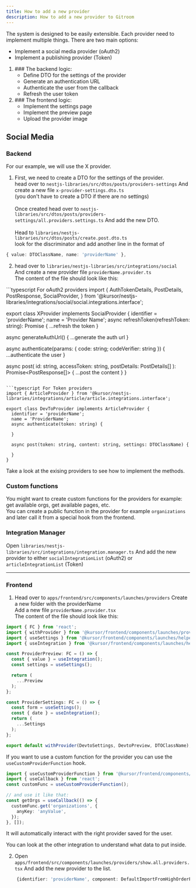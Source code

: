 ```yaml
---
title: How to add a new provider
description: How to add a new provider to Gitroom
---
```


The system is designed to be easily extensible.
Each provider need to implement multiple things.
There are two main options:

- Implement a social media provider (oAuth2)
- Implement a publishing provider (Token)

<ol>
  <li>
    ### The backend logic:
    <ul>
      <li>Define DTO for the settings of the provider</li>
      <li>Generate an authentication URL</li>
      <li>Authenticate the user from the callback</li>
      <li>Refresh the user token</li>
    </ul>
  </li>
  <li>
    ### The frontend logic:
    <ul>
      <li>Implement the settings page</li>
      <li>Implement the preview page</li>
      <li>Upload the provider image</li>
    </ul>
  </li>
</ol>

## Social Media

### Backend

For our example, we will use the X provider.<br />

1. First, we need to create a DTO for the settings of the provider.<br />
   head over to `nestjs-libraries/src/dtos/posts/providers-settings`
   And create a new file `x-provider-settings.dto.ts`<br />
   (you don't have to create a DTO if there are no settings)<br /><br />
   Once created head over to `nestjs-libraries/src/dtos/posts/providers-settings/all.providers.settings.ts`
   And add the new DTO.<br /><br />
   Head to `libraries/nestjs-libraries/src/dtos/posts/create.post.dto.ts`<br />
   look for the discriminator and add another line in the format of<br />

```typescript create.post.dto.ts
{ value: DTOClassName, name: 'providerName' },
```

2. head over to `libraries/nestjs-libraries/src/integrations/social`<br />
   And create a new provider file `providerName.provider.ts`<br />
   The content of the file should look like this:

<CodeGroup>
```typescript For oAuth2 providers
import {
  AuthTokenDetails,
  PostDetails,
  PostResponse,
  SocialProvider,
} from '@kursor/nestjs-libraries/integrations/social/social.integrations.interface';

export class XProvider implements SocialProvider {
  identifier = 'providerName';
  name = 'Provider Name';
  async refreshToken(refreshToken: string): Promise<AuthTokenDetails> {
    ...refresh the token
  }

async generateAuthUrl() {
...generate the auth url
}

async authenticate(params: { code: string; codeVerifier: string }) {
...authenticate the user
}

async post(
id: string,
accessToken: string,
postDetails: PostDetails<DTOClassName>[]
): Promise<PostResponse[]> {
...post the content
}
}

````

```typescript For Token providers
import { ArticleProvider } from '@kursor/nestjs-libraries/integrations/article/article.integrations.interface';

export class DevToProvider implements ArticleProvider {
  identifier = 'providerName';
  name = 'ProviderName';
  async authenticate(token: string) {

  }

  async post(token: string, content: string, settings: DTOClassName) {

  }
}
````

</CodeGroup>

Take a look at the exising providers to see how to implement the methods.

### Custom functions

You might want to create custom functions for the providers for example: get available orgs, get available pages, etc.<br />
You can create a public function in the provider for example `organizations` and later call it from a special hook from the frontend.

### Integration Manager

Open `libraries/nestjs-libraries/src/integrations/integration.manager.ts`
And add the new provider to either `socialIntegrationList` (oAuth2) or `articleIntegrationList` (Token)

---

### Frontend

1. Head over to `apps/frontend/src/components/launches/providers`
   Create a new folder with the providerName<br />
   Add a new file `providerName.provider.tsx`<br />
   The content of the file should look like this:

```typescript providerName.provider.tsx
import { FC } from 'react';
import { withProvider } from '@kursor/frontend/components/launches/providers/high.order.provider';
import { useSettings } from '@kursor/frontend/components/launches/helpers/use.values';
import { useIntegration } from '@kursor/frontend/components/launches/helpers/use.integration';

const ProviderPreview: FC = () => {
  const { value } = useIntegration();
  const settings = useSettings();

  return (
    ...Preview
  );
};

const ProviderSettings: FC = () => {
  const form = useSettings();
  const { date } = useIntegration();
  return (
    ...Settings
  );
};

export default withProvider(DevtoSettings, DevtoPreview, DTOClassName);
```

If you want to use a custom function for the provider you can use the `useCustomProviderFunction` hook.

```typescript
import { useCustomProviderFunction } from '@kursor/frontend/components/launches/helpers/use.custom.provider.function';
import { useCallback } from 'react';
const customFunc = useCustomProviderFunction();

// and use it like that:
const getOrgs = useCallback(() => {
  customFunc.get('organizations', {
    anyKey: 'anyValue',
  });
}, []);
```

It will automatically interact with the right provider saved for the user.

You can look at the other integration to understand what data to put inside.

2. Open `apps/frontend/src/components/launches/providers/show.all.providers.tsx`
   And add the new provider to the list.

```typescript show.all.providers.tsx
    {identifier: 'providerName', component: DefaultImportFromHighOrderProvider},
```
